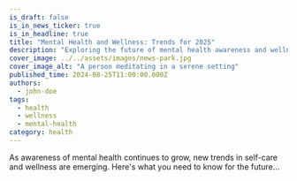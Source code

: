 ```yaml
---
is_draft: false
is_in_news_ticker: true
is_in_headline: true
title: "Mental Health and Wellness: Trends for 2025"
description: "Exploring the future of mental health awareness and wellness in a fast-paced world."
cover_image: ../../assets/images/news-park.jpg
cover_image_alt: "A person meditating in a serene setting"
published_time: 2024-08-25T11:00:00.000Z
authors:
  - john-doe
tags:
  - health
  - wellness
  - mental-health
category: health
---
```

As awareness of mental health continues to grow, new trends in self-care and wellness are emerging. Here's what you need to know for the future...
